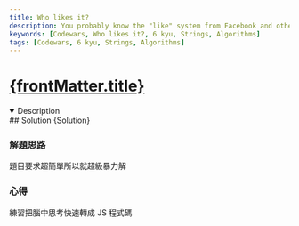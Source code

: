 ```yaml
---
title: Who likes it?
description: You probably know the "like" system from Facebook and other pages. People can "like" blog posts, pictures or other items. We want to create the text that should be displayed next to such an item.
keywords: [Codewars, Who likes it?, 6 kyu, Strings, Algorithms]
tags: [Codewars, 6 kyu, Strings, Algorithms]
---
```


# [{frontMatter.title}](https://www.codewars.com/kata/5266876b8f4bf2da9b000362/train/javascript)


<DifficultyBadge kyu={6} />

<Tabs>
  <TabItem value="description" label="題目描述" default>
    <details open>
      <summary>Description</summary>
        <Description />
        <Examples />
    </details> 
  </TabItem>

  <TabItem value="solution" label="解答">
   ## Solution
    <CodeBlock language="js">{Solution}</CodeBlock>
  </TabItem>
</Tabs>

### 解題思路

題目要求超簡單所以就超級暴力解

### 心得

練習把腦中思考快速轉成 JS 程式碼
